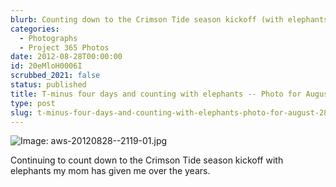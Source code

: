 ```yaml
---
blurb: Counting down to the Crimson Tide season kickoff (with elephants)
categories:
  - Photographs
  - Project 365 Photos
date: 2012-08-28T00:00:00
id: 20eMloH0006I
scrubbed_2021: false
status: published
title: T-minus four days and counting with elephants -- Photo for August 28 2012
type: post
slug: t-minus-four-days-and-counting-with-elephants-photo-for-august-28-2012--20emloh0006i
---
```


![Image: aws-20120828--2119-01.jpg](/aws-20120828--2119-01.jpg)

Continuing to count down to the Crimson Tide season kickoff with elephants my mom has given me over the years.